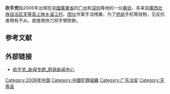 '''砍手党'''指2006年出現在[[中國|中國]][[廣東省|廣東省]]的[[广州|广州]]和[[深圳|深圳]]等地的一伙[[暴徒|暴徒]]。多来自[[廣西壮族自治区|廣西壮族自治区]][[天等县|天等县]][[上映乡|上映乡]][[温江村|温江村]]。[[团伙|团伙]]作案手法残暴，为了[[抢劫|抢劫]]手机等钱物，见反抗者稍有不从，直接用快刀将手臂砍断。

== 参考文献 ==
{{Reflist}}

== 外部链接 ==
* [http://news.163.com/special/d/0001135D/dacoity05120.html 砍手党_新闻专题_网易新闻中心] {{Wayback|url=http://news.163.com/special/d/0001135D/dacoity05120.html |date=20080907125245 }}

[[Category:2006年中国|Category:2006年中国]]
[[Category:中國犯罪組織|Category:中國犯罪組織]]
[[Category:广东治安|Category:广东治安]]
[[Category:天等县|Category:天等县]]

{{Crime-stub}}